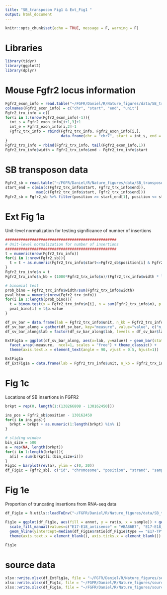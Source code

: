 ```yaml
---
title: "SB_transposon Fig1 & Ext_Fig1 "
output: html_document
---
```


```r
knitr::opts_chunk$set(echo = TRUE, message = F, warning = F)
```

# Libraries
```r
library(tidyr)
library(ggplot2)
library(dplyr)
```

# Mouse Fgfr2 locus information
```r
Fgfr2_exon_info = read.table("~/FGFR/Daniel/R/Nature_figures/data/SB_transposon/NM_010207.2.txt", header = F, stringsAsFactors = F, sep = "\t")
colnames(Fgfr2_exon_info) = c("chr", "start", "end", "unit")
Fgfr2_trx_info = c()
for(i in 1:(nrow(Fgfr2_exon_info)-1)){
  int_s = Fgfr2_exon_info[i+1,3]+1
  int_e = Fgfr2_exon_info[i,2]-1
  Fgfr2_trx_info = rbind(Fgfr2_trx_info, Fgfr2_exon_info[i,], 
                         data.frame(chr = "chr7", start = int_s, end = int_e, unit = paste("Intron", i)))
}
Fgfr2_trx_info = rbind(Fgfr2_trx_info, tail(Fgfr2_exon_info,1))
Fgfr2_trx_info$width = Fgfr2_trx_info$end - Fgfr2_trx_info$start
```

# SB transposon data
```r
Fgfr2_sb = read.table("~/FGFR/Daniel/R/Nature_figures/data/SB_transposon/Fgfr2_insertion.txt", header = T, stringsAsFactors = F, sep = "\t")
start_end = c(min(c(Fgfr2_trx_info$start, Fgfr2_trx_info$end)),
              max(c(Fgfr2_trx_info$start, Fgfr2_trx_info$end)))
Fgfr2_sb = Fgfr2_sb %>% filter(position >= start_end[1], position <= start_end[2])
```

# Ext Fig 1a
Unit-level normalization for testing significance of number of insertions  
```r
##################################################
# Unit-level normalization for number of insertions
##################################################
t = numeric(nrow(Fgfr2_trx_info))
for(i in 1:nrow(Fgfr2_sb)){
  t = t + as.numeric(Fgfr2_trx_info$start<=Fgfr2_sb$position[i] & Fgfr2_trx_info$end>=Fgfr2_sb$position[i])
}
Fgfr2_trx_info$n = t
Fgfr2_trx_info$n_kb = (1000*Fgfr2_trx_info$n)/(Fgfr2_trx_info$width * length(unique(Fgfr2_sb$id)))

# binomial test
prob_bino = Fgfr2_trx_info$width/sum(Fgfr2_trx_info$width)
pval_bino = numeric(nrow(Fgfr2_trx_info))
for(i in 1:length(prob_bino)){
  t = binom.test(x = Fgfr2_trx_info$n[i], n = sum(Fgfr2_trx_info$n), p = prob_bino[i], alternative = "greater")
  pval_bino[i] = t$p.value
}

df_sv_bar = data.frame(lab = Fgfr2_trx_info$unit, n_kb = Fgfr2_trx_info$n_kb, pval = -log10(pval_bino))
df_sv_bar_along = gather(df_sv_bar, key="measure", value="value", c("n_kb", "pval"))
df_sv_bar_along$lab = factor(df_sv_bar_along$lab, levels = df_sv_bar$lab)

ExtFig1a = ggplot(df_sv_bar_along, aes(x=lab, y=value)) + geom_bar(stat='identity')+
  facet_wrap(~measure,  ncol=1, scales = "free") + theme_classic() + 
  theme(axis.text.x = element_text(angle = 90, vjust = 0.5, hjust=1))

ExtFig1a
df_ExtFig1a = data.frame(lab = Fgfr2_trx_info$unit, n_kb = Fgfr2_trx_info$n_kb, pval = pval_bino)
```

# Fig 1c
Locations of SB insertions in FGFR2
```r
brkpt = rep(0, length(1:(130266808 - 130162450)))

ins_pos = Fgfr2_sb$position - 130162450
for(i in ins_pos){
  brkpt = brkpt + as.numeric(1:length(brkpt) %in% i)
}

# sliding window
bin_size = 500
a = rep(NA, length(brkpt))
for(i in 1:length(brkpt)){
  a[i] = sum(brkpt[i:(bin_size+i)])
}
Fig1c = barplot(rev(a), ylim = c(0, 20))
df_Fig1c = Fgfr2_sb[, c("id", "chromosome", "position", "strand", "sample")]
```


# Fig 1e
Proportion of truncating insertions from RNA-seq data
```r

df_Fig1e = R.utils::loadToEnv("~/FGFR/Daniel/R/Nature_figures/data/SB_transposon/SB_transposon_junctions.RData")[["ratio_all"]]

Fig1e = ggplot(df_Fig1e, aes(fill = annot, y = ratio, x = sample)) + geom_bar(position = "stack", stat = "identity") + theme_classic() +
  scale_fill_manual(values=c("E17-E18_antisense" = "#BAB6B7", "E17-E18_sense" = "#BAB6B7", "E17-TP_antisense" = "#FF0000", "E17-TP_sense" = "#2E5A9E")) +
  geom_hline(yintercept=median(df_Fig1e$ratio[df_Fig1e$type == "E17-TP"]), linetype="dashed", color = "black", size=0.5)+
  theme(axis.text.x = element_blank(), axis.ticks.x = element_blank())

Fig1e
```

# source data
```r
xlsx::write.xlsx(df_ExtFig1a, file = "~/FGFR/Daniel/R/Nature_figures/sources/SB_ExtFig1.xlsx", sheetName = "Ext_Fig1a", row.names = F)
xlsx::write.xlsx(df_Fig1c, file = "~/FGFR/Daniel/R/Nature_figures/sources/SB_Fig1.xlsx", sheetName = "Fig1c", row.names = F)
xlsx::write.xlsx(df_Fig1e, file = "~/FGFR/Daniel/R/Nature_figures/sources/SB_Fig1.xlsx", sheetName = "Fig1e", row.names = F, append = T)
```

